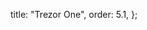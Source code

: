 
  title: "Trezor One",
  order: 5.1,
};

<DeviceInfo
  image="/assets/devices/trezor.png"
  name="Trezor One"
  companyName="Trezor"
  learnMoreUrl="https://trezor.io/"
  purchaseUrl="https://shop.trezor.io/product/trezor-one-white"
/>
